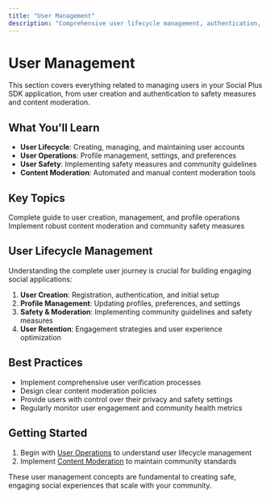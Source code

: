 ```yaml
---
title: "User Management"
description: "Comprehensive user lifecycle management, authentication, safety, and moderation tools for Social Plus SDK applications."
---
```


# User Management

This section covers everything related to managing users in your Social Plus SDK application, from user creation and authentication to safety measures and content moderation.

## What You'll Learn

- **User Lifecycle**: Creating, managing, and maintaining user accounts
- **User Operations**: Profile management, settings, and preferences
- **User Safety**: Implementing safety measures and community guidelines
- **Content Moderation**: Automated and manual content moderation tools

## Key Topics

<CardGroup cols={2}>
  <Card title="User Operations" icon="user" href="/social-plus-sdk/core-concepts/user-management/user">
    Complete guide to user creation, management, and profile operations
  </Card>
  
  <Card title="Content Moderation" icon="shield" href="/social-plus-sdk/core-concepts/user-management/content-moderation">
    Implement robust content moderation and community safety measures
  </Card>
</CardGroup>

## User Lifecycle Management

Understanding the complete user journey is crucial for building engaging social applications:

1. **User Creation**: Registration, authentication, and initial setup
2. **Profile Management**: Updating profiles, preferences, and settings
3. **Safety & Moderation**: Implementing community guidelines and safety measures
4. **User Retention**: Engagement strategies and user experience optimization

## Best Practices

- Implement comprehensive user verification processes
- Design clear content moderation policies
- Provide users with control over their privacy and safety settings
- Regularly monitor user engagement and community health metrics

## Getting Started

1. Begin with [User Operations](/social-plus-sdk/core-concepts/user-management/user) to understand user lifecycle management
2. Implement [Content Moderation](/social-plus-sdk/core-concepts/user-management/content-moderation) to maintain community standards

These user management concepts are fundamental to creating safe, engaging social experiences that scale with your community.
